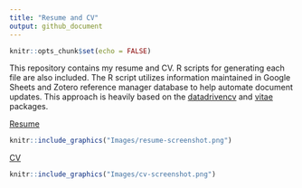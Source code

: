 ```yaml
---
title: "Resume and CV"
output: github_document
---
```


```r
knitr::opts_chunk$set(echo = FALSE)
```


This repository contains my resume and CV. R scripts for generating each file are also included. The R script utilizes information maintained in Google Sheets and Zotero reference manager database to help automate document updates. This approach is heavily based on the [datadrivencv](https://github.com/nstrayer/datadrivencv) and [vitae](https://github.com/mitchelloharawild/vitae) packages.

[Resume](https://github.com/mps9506/CV-RMD/raw/master/Resume/Schramm_Resume.pdf)

```r
knitr::include_graphics("Images/resume-screenshot.png")
```

[CV](https://github.com/mps9506/CV-RMD/raw/master/CV/CV.pdf)

```r
knitr::include_graphics("Images/cv-screenshot.png")
```

